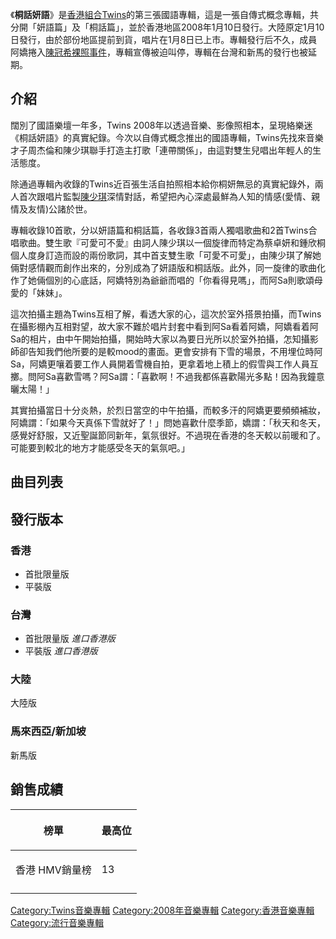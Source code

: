 {{multiple issues|
{{fansite|time=2020-07-13}}
{{peacock|time=2020-07-13}}
{{copy edit|time=2020-07-13}}
{{tone|time=2020-07-13}}
{{沒有來源|time=2020-07-13}}
}}
{{Album infobox | <!-- See Wikipedia:WikiProject_Albums -->
|  Name        = 桐話妍語
|  Type        = [[專輯|專輯]]
|  Artist      = [[Twins|Twins]]
|  Cover       = Twins 2008.jpeg
|  Released    = 2008年1月8日（中國大陸）<br/>2008年1月10日（香港）<br/>2008年1月31日（台灣）
|  Recorded    = 2007年
|  Genre       = 國語
|  Length      = 36:26
|  Label       = [[英皇娛樂|英皇娛樂]]
|  Last album  = [[Twins_Party|Twins Party]]<br>（2007年9月）
|  This album  = '''桐話妍語'''<br>（2008年1月）
|  Next album  = [[人人彈起_(Twins專輯)|人人彈起]]<br>（2010年3月）
}}

《'''桐話妍語'''》是[[香港|香港]][[組合|組合]][[Twins|Twins]]的第三張國語專輯，這是一張自傳式概念專輯，共分開「妍語篇」及「桐話篇」，並於香港地區2008年1月10日發行。大陸原定1月10日發行，由於部份地區提前到貨，唱片在1月8日已上市。專輯發行后不久，成員阿嬌捲入[[陳冠希裸照事件|陳冠希裸照事件]]，專輯宣傳被迫叫停，專輯在台灣和新馬的發行也被延期。

==介紹==
闊別了國語樂壇一年多，Twins 2008年以透過音樂、影像照相本，呈現絡樂迷《桐話妍語》的真實紀錄。今次以自傳式概念推出的國語專輯，Twins先找來音樂才子周杰倫和陳少琪聯手打造主打歌「連帶關係」，由這對雙生兒唱出年輕人的生活態度。

除通過專輯內收錄的Twins近百張生活自拍照相本給你桐妍無忌的真實紀錄外，兩人首次跟唱片監製[[陳少琪|陳少琪]]深情對話，希望把內心深處最鮮為人知的情感(愛情、親情及友情)公諸於世。

專輯收錄10首歌，分以妍語篇和桐話篇，各收錄3首兩人獨唱歌曲和2首Twins合唱歌曲。雙生歌『可愛可不愛』由詞人陳少琪以一個旋律而特定為蔡卓妍和鍾欣桐個人度身訂造而設的兩份歌詞，其中首支雙生歌「可愛不可愛」，由陳少琪了解她倆對感情觀而創作出來的，分別成為了妍語版和桐話版。此外，同一旋律的歌曲化作了她倆個別的心底話，阿嬌特別為爺爺而唱的「你看得見嗎」，而阿Sa則歌頌母愛的「妹妹」。

這次拍攝主題為Twins互相了解，看透大家的心，這次於室外搭景拍攝，而Twins在攝影棚內互相對望，故大家不難於唱片封套中看到阿Sa看着阿嬌，阿嬌看着阿Sa的相片，由中午開始拍攝，開始時大家以為要日光所以於室外拍攝，怎知攝影師卻告知我們他所要的是較mood的畫面。更會安排有下雪的場景，不用埋位時阿Sa，阿嬌更嚷着要工作人員開着雪機自拍，更拿着地上積上的假雪與工作人員互擲。問阿Sa喜歡雪嗎？阿Sa謂：「喜歡啊！不過我都係喜歡陽光多點！因為我鐘意曬太陽！」

其實拍攝當日十分炎熱，於烈日當空的中午拍攝，而較多汗的阿嬌更要頻頻補妝，阿嬌謂：「如果今天真係下雪就好了！」問她喜歡什麼季節，嬌謂：「秋天和冬天，感覺好舒服，又近聖誕節同新年，氣氛很好。不過現在香港的冬天較以前暖和了。可能要到較北的地方才能感受冬天的氣氛吧。」  

==曲目列表==
{{tracklist
| headline = 
| total_length = 36:26
| title_width = 16%

| title1 = 可愛可不愛
| music1 = [[翁瑋盈|翁瑋盈]]
| lyrics1 = [[陳少琪|陳少琪]]
| arranger1 = [[嚴勵行|嚴勵行]]
| producer1 = 陳少琪
| note1 = 妍語版）（[[蔡卓妍|蔡卓妍]]獨唱
| longnote1 = 
| length1 = 3:14

| title2 = 妹妹
| music2 = [[林天愛|林天愛]]
| lyrics2 = [[李焯雄|李焯雄]]
| arranger2 = 嚴勵行
| producer2 = 陳少琪
| note2 = [[蔡卓妍|蔡卓妍]]獨唱
| longnote2 = 
| length2 = 3:57

| title3 = 60分
| music3 = [[歐陽業鴻|歐陽業鴻]]
| lyrics3 = [[崔恕|崔恕]]
| arranger3 = 嚴勵行
| producer3 = 陳少琪
| note3 = [[蔡卓妍|蔡卓妍]]獨唱
| longnote3 = 
| length3 = 4:12

| title4 = 連帶關係
| music4 = [[周杰倫|周杰倫]]
| lyrics4 = 陳少琪
| arranger4 = [[莊冬昕|莊冬昕]]
| producer4 = 陳少琪<br>莊冬昕
| longnote4 = 
| length4 = 3:15

| title5 = 酷
| music5 = [[藝琛|藝琛]]<br>[[梁錫池|梁錫池]]
| lyrics5 = [[陳歷恆|陳歷恆]]
| arranger5 = 藝琛<br>梁錫池
| producer5 = 梁錫池
| longnote5 = 康師傅冰紅茶廣告主題曲
| length5 = 3:06

| title6 = 可愛可不愛
| music6 = 翁瑋盈
| lyrics6 = 陳少琪
| arranger6 = 嚴勵行
| producer6 = 陳少琪
| note6 = 桐話版）（[[鍾欣桐|鍾欣桐]]獨唱
| longnote6 = 
| length6 = 3:53

| title7 = 你看得見嗎
| music7 = [[伍仲衡|伍仲衡]]
| lyrics7 = 陳少琪
| arranger7 = 嚴勵行
| producer7 = 陳少琪
| note7 = [[鍾欣桐|鍾欣桐]]獨唱
| longnote7 = 
| length7 = 3:26

| title8 = 季節限定
| music8 = [[熊木杏里|熊木杏里]]
| lyrics8 = [[鄭淑妃|鄭淑妃]]
| arranger8 = 藝琛
| producer8 = 梁錫池
| note8 = [[鍾欣桐|鍾欣桐]]獨唱
| longnote8 = 改編自[[熊木杏里|熊木杏里]]的《私をたどる物語》
| length8 = 4:09

| title9 = 自由行不行
| music9 = [[朱俊傑|朱俊傑]]
| lyrics9 = [[周耀輝|周耀輝]]
| arranger9 = 朱俊傑
| producer9 = [[伍樂城|伍樂城]]
| longnote9 = 
| length9 = 3:01

| title10 = 飄零燕
| music10 = [[林健華|林健華]]
| lyrics10 = [[姚若龍|姚若龍]]
| arranger10 = [[褚鎮東|褚鎮東]]
| producer10 = 梁錫池
| longnote10 = 《飄零燕》國語版
| length10 = 4:15
}}

== 發行版本 ==

=== 香港 ===
* 首批限量版
* 平裝版
=== 台灣 ===
* 首批限量版 ''進口香港版''
* 平裝版 ''進口香港版''
=== 大陸 ===
大陸版
=== 馬來西亞/新加坡 ===
新馬版
== 銷售成績 ==
{|class="wikitable sortable plainrowheaders"
|-
!榜單
!最高位
|-
!scope="row"|香港 HMV銷量榜
|13
|-

|}

{{Twins}}

[[Category:Twins音樂專輯|Category:Twins音樂專輯]]
[[Category:2008年音樂專輯|Category:2008年音樂專輯]]
[[Category:香港音樂專輯|Category:香港音樂專輯]]
[[Category:流行音樂專輯|Category:流行音樂專輯]]